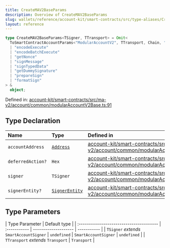 ```yaml
---
title: CreateMAV2BaseParams
description: Overview of CreateMAV2BaseParams
slug: wallets/reference/account-kit/smart-contracts/src/type-aliases/CreateMAV2BaseParams
layout: reference
---
```


```ts
type CreateMAV2BaseParams<TSigner, TTransport> = Omit<
  ToSmartContractAccountParams<"ModularAccountV2", TTransport, Chain, "0.7.0">,
  | "encodeExecute"
  | "encodeBatchExecute"
  | "getNonce"
  | "signMessage"
  | "signTypedData"
  | "getDummySignature"
  | "prepareSign"
  | "formatSign"
> &
  object;
```

Defined in: [account-kit/smart-contracts/src/ma-v2/account/common/modularAccountV2Base.ts:91](https://github.com/alchemyplatform/aa-sdk/blob/49e74eee8606f480b200b4612d00d950da8a8742/account-kit/smart-contracts/src/ma-v2/account/common/modularAccountV2Base.ts#L91)

## Type Declaration

| Name              | Type                                                              | Defined in                                                                                                                                                                                                                                                    |
| :---------------- | :---------------------------------------------------------------- | :------------------------------------------------------------------------------------------------------------------------------------------------------------------------------------------------------------------------------------------------------------ |
| `accountAddress`  | [`Address`](../../../../aa-sdk/core/src/type-aliases/Address.mdx) | [account-kit/smart-contracts/src/ma-v2/account/common/modularAccountV2Base.ts:110](https://github.com/alchemyplatform/aa-sdk/blob/49e74eee8606f480b200b4612d00d950da8a8742/account-kit/smart-contracts/src/ma-v2/account/common/modularAccountV2Base.ts#L110) |
| `deferredAction?` | `Hex`                                                             | [account-kit/smart-contracts/src/ma-v2/account/common/modularAccountV2Base.ts:111](https://github.com/alchemyplatform/aa-sdk/blob/49e74eee8606f480b200b4612d00d950da8a8742/account-kit/smart-contracts/src/ma-v2/account/common/modularAccountV2Base.ts#L111) |
| `signer`          | `TSigner`                                                         | [account-kit/smart-contracts/src/ma-v2/account/common/modularAccountV2Base.ts:108](https://github.com/alchemyplatform/aa-sdk/blob/49e74eee8606f480b200b4612d00d950da8a8742/account-kit/smart-contracts/src/ma-v2/account/common/modularAccountV2Base.ts#L108) |
| `signerEntity?`   | [`SignerEntity`](SignerEntity.mdx)                                | [account-kit/smart-contracts/src/ma-v2/account/common/modularAccountV2Base.ts:109](https://github.com/alchemyplatform/aa-sdk/blob/49e74eee8606f480b200b4612d00d950da8a8742/account-kit/smart-contracts/src/ma-v2/account/common/modularAccountV2Base.ts#L109) |

## Type Parameters

| Type Parameter                           | Default type |
| :--------------------------------------- | :----------- | -------------------- | ----------- |
| `TSigner` _extends_ `SmartAccountSigner` | `undefined`  | `SmartAccountSigner` | `undefined` |
| `TTransport` _extends_ `Transport`       | `Transport`  |
